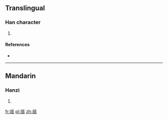 ==Translingual==

===Han character===
{{Han char|rn=86|rad=火|as=10|sn=14|four=|canj=火月人山 (FBOU)}}

# {{defn|Han|sort=火10}}

====References====
* {{Han ref|kx=0679.160|dkj=19299|hdz=32224.030|uh=718E|ud=29070}}

----

==Mandarin==

===Hanzi===
{{cmn-hanzi|pin=[[yào]] ([[yao4]])|wg=yao<sup>4</sup>}}

# {{defn|lang=cmn|sort=火10}}

[[fr:熎]]
[[pl:熎]]
[[zh:熎]]